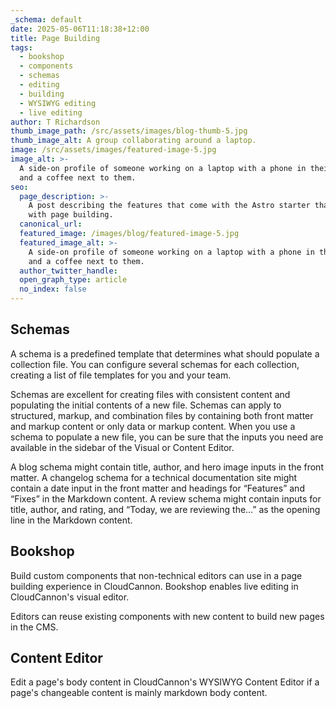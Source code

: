 ```yaml
---
_schema: default
date: 2025-05-06T11:18:38+12:00
title: Page Building
tags:
  - bookshop
  - components
  - schemas
  - editing
  - building
  - WYSIWYG editing
  - live editing
author: T Richardson
thumb_image_path: /src/assets/images/blog-thumb-5.jpg
thumb_image_alt: A group collaborating around a laptop.
image: /src/assets/images/featured-image-5.jpg
image_alt: >-
  A side-on profile of someone working on a laptop with a phone in their hand,
  and a coffee next to them.
seo:
  page_description: >-
    A post describing the features that come with the Astro starter that help
    with page building.
  canonical_url:
  featured_image: /images/blog/featured-image-5.jpg
  featured_image_alt: >-
    A side-on profile of someone working on a laptop with a phone in their hand,
    and a coffee next to them.
  author_twitter_handle:
  open_graph_type: article
  no_index: false
---
```

## Schemas

A schema is a predefined template that determines what should populate a collection file. You can configure several schemas for each collection, creating a list of file templates for you and your team.

Schemas are excellent for creating files with consistent content and populating the initial contents of a new file. Schemas can apply to structured, markup, and combination files by containing both front matter and markup content or only data or markup content. When you use a schema to populate a new file, you can be sure that the inputs you need are available in the sidebar of the Visual or Content Editor.

A blog schema might contain title, author, and hero image inputs in the front matter. A changelog schema for a technical documentation site might contain a date input in the front matter and headings for “Features” and “Fixes” in the Markdown content. A review schema might contain inputs for title, author, and rating, and “Today, we are reviewing the…” as the opening line in the Markdown content.

## Bookshop

Build custom components that non-technical editors can use in a page building experience in CloudCannon. Bookshop enables live editing in CloudCannon's visual editor.

Editors can reuse existing components with new content to build new pages in the CMS.

## Content Editor

Edit a page's body content in CloudCannon's WYSIWYG Content Editor if a page's changeable content is mainly markdown body content.